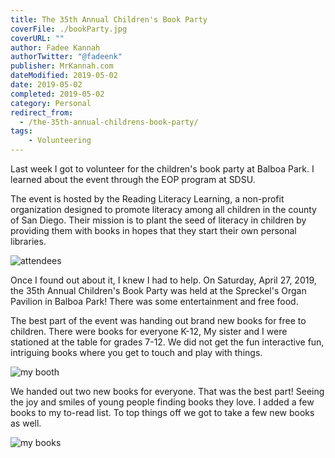 ---
title: The 35th Annual Children's Book Party
coverFile: ./bookParty.jpg
coverURL: ""
author: Fadee Kannah
authorTwitter: "@fadeenk"
publisher: MrKannah.com
dateModified: 2019-05-02
date: 2019-05-02
completed: 2019-05-02
category: Personal
redirect_from:
  - /the-35th-annual-childrens-book-party/
tags:
    - Volunteering
---


Last week I got to volunteer for the children's book party at Balboa Park. I learned about the event through the EOP program at SDSU. 

The event is hosted by the Reading Literacy Learning, a non-profit organization designed to promote literacy among all children in the county of San Diego. Their mission is to plant the seed of literacy in children by providing them with books in hopes that they start their own personal libraries.

![attendees](./1.jpg)

Once I found out about it, I knew I had to help. On Saturday, April 27, 2019, the 35th Annual Children's Book Party was held at the Spreckel's Organ Pavilion in Balboa Park! There was some entertainment and free food.

<YouTube videoId="zWZw4wOYGtA" />
<YouTube videoId="Yz3NQS3t0Es" />
<YouTube videoId="-9iad-BuD4M" />

The best part of the event was handing out brand new books for free to children. There were books for everyone K-12, My sister and I were stationed at the table for grades 7-12. We did not get the fun interactive fun, intriguing books where you get to touch and play with things.

![my booth](./2.jpg)

We handed out two new books for everyone. That was the best part! Seeing the joy and smiles of young people finding books they love. I added a few books to my to-read list. To top things off we got to take a few new books as well.

![my books](./3.jpg)
